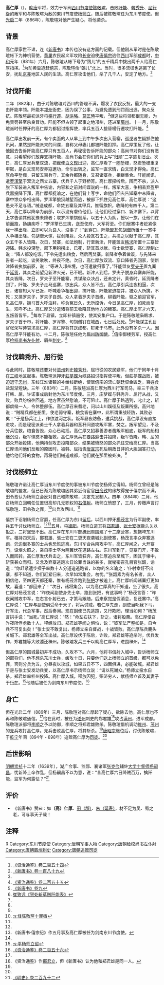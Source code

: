 {{Infobox Biography
| subject_name=高仁厚
| date_of_birth  = 9世纪
| place_of_birth = [[唐朝|唐朝]]
| date_of_death  = 886年
| place_of_death = [[唐朝|唐朝]]
| occupation     = [[唐朝|唐朝]]将领、[[東川节度使|東川节度使]]
}}

'''高仁厚'''（{{bd|9世纪||886年||catIdx=G高}}），[[晚唐|晚唐]]军将，效力于军阀[[西川节度使|西川节度使]][[陈敬瑄|陈敬瑄]]，击败[[阡能|阡能]]、[[韓秀升|韓秀升]]、[[屈行從|屈行從]]的叛军和与陈敬瑄为敌的東川节度使[[杨师立|杨师立]]，随后被陈敬瑄任为东川节度使。但[[光启|光启]]二年（886年），陈敬瑄对他产生疑心，将他袭杀。

== 背景 ==
高仁厚家世不详，连《[[新唐书|新唐书]]》本传也没有这方面的记载。但他刚从军时是在陈敬瑄帐下为神机营使。[[黄巢|黄巢]]农民起义军攻陷[[长安|长安]]迫使[[唐僖宗|唐僖宗]]逃往[[西川|西川]]军部[[成都|成都]]时，[[中和_(唐朝)|中和]]元年（881年）六月，陈敬瑄从帐下号为“鵶儿”的五千精兵中拨出两千人给高仁厚指挥。<ref name=ZZTJ254>[[:s:资治通鉴/卷254|《资治通鉴》卷二百五十四]]</ref>为防黄巢追赶僖宗，陈敬瑄命“鵶儿”北上。当时，很多流氓也逃离了长安，扰乱[[京兆|京兆]]地区人民的生活。高仁厚攻击他们，杀了几千人，安定了地方。<ref name=NBT189>[[:s:新唐书/卷189|《新唐书》卷一百八十九]]</ref>

== 讨伐阡能 ==
二年（882年），由于对陈敬瑄对西川的管理不满，爆发了农民反抗，最大的一支由阡能率领。阡能本[[邛州|邛州]]衙吏，因为误了公事，为避免遭到刑罚而出逃，聚众反抗。陈敬瑄最初派牙将[[楊行遷|楊行遷]]、[[胡洪略|胡洪略]]、[[莫匡時|莫匡時]]平叛，<ref name=ZZTJ254/>但这些将领都很无能，为免责罚甚至杀良冒功。阡能不但占领了起事之地邛州，还进军[[蜀州_(唐朝)|蜀州]]。十一月，陈敬瑄派时任押牙的高仁厚为都招讨指挥使，率兵五百人接替楊行遷攻打阡能。<ref name=ZZTJ255>[[:s:资治通鉴/卷255|《资治通鉴》卷二百五十五]]</ref>

高仁厚出发前一天，有个卖面的人从早上到中午多次出入营寨，巡逻者生疑抓住他讯问，果然是阡能派来的间谍，自称父母妻儿都被阡能扣押。高仁厚策反了他，让他回去告诉阡能高仁厚只有五百人，再秘密告诉阡能的部众：高尚书对你们没有恶意，只希望你们放弃支持阡能，高尚书会在你们的背上写“归顺”二字遣复旧业。次日，高仁厚发兵至双流，把截使[[白文现|白文现]]出迎，高仁厚看了一圈堑栅，怒责堑栅重复牢密，是白文现苟安养寇邀功，命引出斩之，监军一直求情，白文现才得免。高仁厚命平堑栅，只留五百兵守，其余兵都随身，又召诸寨兵，相继集合。阡能闻讯，遣[[罗浑擎|罗浑擎]]于双流之西立五寨，伏兵千人于野桥箐。高仁厚探听后，围而不杀，派人脱下军装进入叛军中告谕，内容和之前对间谍说的一样。叛军大喜，争相丢弃盔甲兵器投降下拜，高仁厚都抚谕之，在他们背上写字，命他们回去告知寨中未降者，寨中馀众争相出降。罗浑擎狼狈越堑而逃，被部下抓住见高仁厚，高仁厚说：“这愚夫不足与语。”械送成都，命焚五寨及其甲兵，惟留旗帜，收降的有四千人。第二天，高仁厚以降卒为前部，以示没有虐待他们，让他们经过穿口、新津寨下，以背上字告谕其他犹豫未降者；取罗浑擎旗倒系，以五十人为队，授以一旗，让他们在前面跑，扬旗疾呼：“罗浑擎已生擒，送至使府，大军将至。你们居寨中者赶紧像我一样出降，立即可以为良人，没事了！”到穿口，阡能盟友[[句胡僧|句胡僧]]所置十一寨中人争相出降。句胡僧大惊，拔剑阻拦，众人投瓦石击之，共擒之以献于高仁厚，其众五千多人皆降。次日，焚寨，如法炮制，行至新津，阡能盟友[[韩求|韩求]]所置十三寨皆迎降。韩求投深堑，部下用钩捞出，已死，斩其首以献。将士欲焚寨，高仁厚制止说：“降人都没吃饭。”下令先运出粮食，然后再焚寨。新降者争着做饭，与先降来告者一起吃，谈笑歌吹，终夜不绝。次日，高仁厚放双流、穿口降者先回家，使新津降者执旗前驱，说：“等进入邛州境，也可遣散归家了。”阡能盟友[[罗夫子|罗夫子]]置九寨于[[延贡|延贡]]，其众之前望见新津火光，已不眠。新津人到后，罗夫子脱身弃寨奔阡能，其众皆降。次日，罗夫子至阡能寨，共谋聚众决战，还未定计，黄昏时，延贡降者到了，阡能、罗夫子走马巡寨，欲出兵，众人皆不应。高仁厚引兵连夜相逼，次日，诸寨知大军已近，呼喊着争相出迎，擒阡能，阡能窘迫投井，被众人所擒，不死；又擒罗夫子，罗夫子自刭。众人拿着罗夫子首级，绑着阡能，驱之前迎官军，见高仁厚，拥马首大呼泣拜，称负冤日久，无所控诉，今日见高仁厚，如死而复生，欢呼不止。高仁厚又分遣诸将前去收降其他地方的叛寨。高仁厚出军才六天，五叛首皆平。<ref name=NBT9>[[:s:新唐书/卷9|《新唐书》卷九]]</ref>每攻下县镇，立即补镇遏使，使其安集户口。于是陈敬瑄枭韩求、罗夫子首于市，将阡能、罗浑擎、句胡僧钉在城西，七日后处死。<ref>[[:s:贺处斩草贼阡能表|崔致远《贺处斩草贼阡能表》]]</ref>阡能谋主孔目官张荣写诗哀求高仁厚，高仁厚将其送成都，钉死于马市。此外没有多杀一人。因高仁厚平阡能有功，十二月，陈敬瑄任他为[[眉州|眉州]][[防御使|防御使]]。<ref name=ZZTJ255/>僖宗御楼劳军，授高仁厚[[检校尚书左仆射|检校尚书左仆射]]、眉州[[刺史|刺史]]。<ref name=NBT189/>

== 讨伐韓秀升、屈行從 ==
与此同时，陈敬瑄还要对付[[涪州|涪州]]刺史[[韓秀升|韓秀升]]、屈行從的农民變军，他们于同年十月在[[長江三峽|三峡]]地区起事。陈敬瑄派押牙[[莊夢蝶|莊夢蝶]]为峡路招讨指挥使平叛，但莊夢蝶战败，被迫退守[[忠州|忠州]]，东线江淮诸镇的补给线断绝，使唐僖宗的流亡朝廷资金匮乏，百姓食盐渐渐短缺。三年（883年）二月，陈敬瑄派高仁厚为西川行军司马，率三千兵攻打韩、屈，许诺事成后封他为东川节度使。三月，庄梦蝶与韩秀升、屈行从战，又败，败兵纷纷往回逃，地方官虽然慰谕，不可阻止。高仁厚于路遇到，叱止之，斩都虞候一人，令休整部伍。高仁厚召来耆老，问以山川蹊径及叛寨所据，高兴地说：“贼精兵都在船里，使老弱守寨，粮食皆在寨中，此所谓重战轻防，其败必矣！”于是扬兵江上，作欲渡河之状。叛军昼夜防备，遣兵挑战，高仁厚没有直接进攻，而是秘密派勇士千人拿着兵器和茎秆间道攻叛军寨，焚之。叛军望见，不及分兵往救，粮食皆毁，众心已动摇。高仁厚又招募善游者凿叛军船底，叛军的船相继沉没，叛军惶惑不能相救，高仁厚派兵在要路迎击并招降，叛军皆降。韩、屈的部众开始投降，他俩持剑攻击投降部众，结果被愤怒的部众抓住交给高仁厚。当高仁厚讯问他们反叛的原因时，被韩、屈指责[[唐宣宗|唐宣宗]]死后朝政日非的大胆回答打动，他给他们好的食物，再将他们械送成都，他们就在那里被处决。<ref name=ZZTJ255/>

== 讨伐杨师立 ==
陈敬瑄许诺让高仁厚当东川节度使的事被东川节度使杨师立得知。杨师立曾经是陈敬瑄的盟友，但已日渐为陈敬瑄因其弟近侍宦官[[田令孜|田令孜]]的缘故得宠于僖宗而不满。田令孜认为杨师立会反对自己和陈敬瑄，决定先发制人。四年（884年）二月，他召杨师立回朝任位置很高却几无职权的[[右僕射|右僕射]]。杨师立愤怒了，三月，传檄声言讨陈敬瑄、田令孜之罪，<ref>[[:s:烽陈敬瑄十罪檄|:s:烽陈敬瑄十罪檄]]</ref>出兵攻西川。<ref name=ZZTJ255/>

僖宗下诏削杨师立官爵，任高仁厚为东川[[留后|留后]]，以西川押牙[[楊茂言|楊茂言]]为行军副使，率兵五千讨伐杨师立。<ref name=NBT9/><ref>《新唐书·僖宗纪》作五月事及高仁厚被任为剑南东川节度使。</ref>五月，屯[[德阳|德阳]]，杨师立遣其将[[郑君雄|郑君雄]]、[[张士安|张士安]]据鹿头关以拒之，二将坚壁不出。高仁厚在东川军部[[梓州|梓州]]周围建了十二座营寨，想拖垮东川军。相持四天后，鄭君雄、張士安在二更天夜袭城北副使寨，杨茂言率众弃寨逃跑，旁边很多寨的士兵也恐慌逃离。东川军合兵南攻中军，高仁厚闻之，大开寨门，设炬火照之，亲自率士卒为两翼伏在道路左右。东川军到了，见寨门开，不敢入而回转。高仁厚发伏兵击之，东川军皆狂奔，高仁厚追杀至城下，困其于壕中，斩获甚众而归。又念及弃寨逃跑次日论罪当诛的甚多，就秘密召孔目官张韶，谕道：“你赶紧遣步探子率数十人分道追逃跑者，以你的名义谕之：‘仆射幸好不出寨，都不知道，你们赶紧归来，次早如常集会，勿忧。’”张韶素为有名长者，众人相信他，至四更天都还寨，惟有杨茂言跑到[[张把|张把]]才被追上。高仁厚听闻诸寨打更如故，喜道：“都回来了！”次日，诸将集会，以为高仁厚真的不知道，坐了很久，高仁厚对杨茂言说：“昨夜闻副使身先士卒，跑到张把，有这事吗？”杨茂言答：“昨夜闻贼攻中军，左右言仆射已去，才策马跟随，后来察觉是假消息，复还寨中。”高仁厚说：“仁厚与副使俱受命于天子，将兵讨贼，若仁厚先走，副使当叱我下马，行军法，代总军事，然后奏闻。现在副使已先逃跑，又行欺罔，理当如何？”杨茂言拱手说：“当死。”高仁厚说：“然！”命左右扶下，斩之，诸将股栗。高仁厚便召昨夜所俘虏数十人，释缚放归。郑君雄等闻之惧怕，说：“彼军法严整如是，自今兵不可复出矣！”张士安不敢复出，杨师立亲自督战，十战皆败。高仁厚陈兵鹿头关城下。郑君雄等全军出战，高仁厚设伏于陈后，诈败，郑君雄等追杀时，伏兵发作，郑君雄等大败遁还梓州。陈敬瑄发兵三千以助高仁厚军，进围梓州。<ref name=ZZTJ255/>

但高仁厚的围城最初并不成功，久攻不下。六月，他将书信射入城中，告诉杨师立的部将们，他不想杀东川士兵，缓攻十日，只要他们送上杨师立的首级，都可以免罪，否则分兵为五，分昼夜以攻城，如果五日不下，四面俱进，必能破城。郑君雄于是与张士安发动兵变，以高仁厚书示杨师立说：“请以死谢众。”杨师立投水自杀。郑君雄率梓州投降。高仁厚入城，释放囚犯，赈济穷人，献杨师立首及其妻子于[[行在|行在]]。<ref>[[:s:平杨师立诏|:s:平杨师立诏]]</ref>他随后被任为剑南东川节度使。<ref name=ZZTJ256>[[:s:资治通鉴/卷256|《资治通鉴》卷二百五十六]]</ref>

== 身亡 ==
但在光启二年（886年）三月，陈敬瑄对高仁厚起了疑心，欲除去他。高仁厚也不再和陈敬瑄通信。<ref name=NBT189/>恰在此时，被任为[[遂州|遂州]]刺史的郑君雄<ref>《资治通鉴》作[[鄭君立|鄭君立]]，但《新唐书》认为他和郑君雄是同一人。</ref>攻占[[漢州|漢州]]，进军成都。陈敬瑄派部将[[李順之|李順之]]予以防御，李順之将郑君雄败杀。陈敬瑄借机调动[[維州|維州]]、[[茂州|茂州]]的[[羌|羌]]兵攻打高仁厚。羌兵击败高仁厚，将其斩杀。<ref name=ZZTJ256/>[[唐昭宗|唐昭宗]]继位后，讨伐陈敬瑄，于[[乾宁|乾宁]]年间（894年 - 898年）追赠高仁厚为[[司徒|司徒]]。<ref name=NBT189/>

== 后世影响 ==
[[明朝|明朝]][[崇祯|崇祯]]十二年（1639年），湖广佥事、监郧、襄诸军[[张克俭_(崇祯进士)|张克俭]]辅佐[[大学士|大学士]][[督师|督师]][[杨嗣昌|杨嗣昌]]，忧新降士卒作乱，但杨嗣昌不以为意，说：“昔高仁厚六日降贼百万，擒阡能，监军为何露怯？”<ref>[[:s:明史/卷292|《明史》卷二百九十二]]</ref>

== 评价 ==
*《新唐书》赞曰：如'''（高）仁厚'''、[[田頵|田（頵）]]、[[朱延寿|朱（延寿）]]，材不足为吴、蜀之老，可与事天子哉！

== 注释 ==
{{reflist}}

{{DEFAULTSORT:G}}
[[Category:高姓|R]]
[[Category:东川节度使|Category:东川节度使]]
[[Category:唐朝军事人物|Category:唐朝军事人物]]
[[Category:唐朝检校尚书左仆射|Category:唐朝检校尚书左仆射]]
[[Category:唐朝眉州刺史|Category:唐朝眉州刺史]]
[[Category:唐朝追赠司徒|Category:唐朝追赠司徒]]